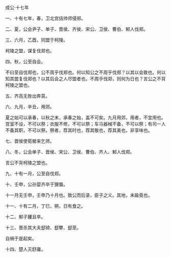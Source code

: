

成公·十七年

一、十有七年，春，卫北宫括帅师侵郑。

二、夏，公会尹子、单子、晋侯、齐侯、宋公、卫侯、曹伯、邾人伐郑。

三、六月，乙酉，同盟于柯陵。

柯陵之盟，谋复伐郑也。

四、秋，公至自会。

不曰至自伐郑也，公不周乎伐郑也。何以知公之不周乎伐郑？以其以会致也。何以知其盟复伐郑也？以其后会之人尽盟者也。不周乎伐郑，则何为日也？言公之不背柯陵之盟也。

五、齐高无咎出奔莒。

六、九月，辛丑，用郊。

夏之始可以承春，以秋之末，承春之始，盖不可矣。九月用郊，用者，不宜用也。宫室不设，不可以祭；衣服不修，不可以祭；车马器械不备，不可以祭；有司一人不备其职，不可以祭。祭者，荐其时也，荐其敬也，荐其美也，非享味也。

七、晋侯使荀罃来乞师。

八、冬，公会单子、晋侯、宋公、卫侯、曹伯、齐人、邾人伐郑。

言公不背柯陵之盟也。

九、十有一月，公至自伐郑。

十、壬申，公孙婴齐卒于狸蜃。

十一月无壬申，壬申乃十月也。致公而后录，臣子之义。其地，未踰竟也。

十一、十有二月，丁巳，朔，日有食之。

十二、邾子貜且卒。

十三、晋杀其大夫郄锜、郄犨、郄至。

自祸于是起矣。

十四、楚人灭舒庸。

